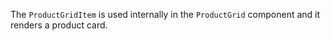 The `ProductGridItem` is used internally in the `ProductGrid` component and it renders a product card.
